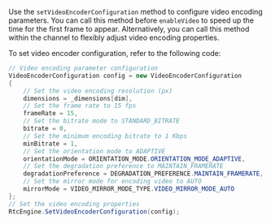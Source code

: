 
<PlatformWrapper platform="unity">

Use the `setVideoEncoderConfiguration` method to configure video encoding parameters. You can call this method before `enableVideo` to speed up the time for the first frame to appear. Alternatively, you can call this method within the channel to flexibly adjust video encoding properties.

To set video encoder configuration, refer to the following code:

```csharp
// Video encoding parameter configuration
VideoEncoderConfiguration config = new VideoEncoderConfiguration
{
    // Set the video encoding resolution (px)
    dimensions = _dimensions[dim],
    // Set the frame rate to 15 fps
    frameRate = 15,
    // Set the bitrate mode to STANDARD_BITRATE
    bitrate = 0,
    // Set the minimum encoding bitrate to 1 Kbps
    minBitrate = 1,
    // Set the orientation mode to ADAPTIVE
    orientationMode = ORIENTATION_MODE.ORIENTATION_MODE_ADAPTIVE,
    // Set the degradation preference to MAINTAIN_FRAMERATE
    degradationPreference = DEGRADATION_PREFERENCE.MAINTAIN_FRAMERATE,
    // Set the mirror mode for encoding video to AUTO
    mirrorMode = VIDEO_MIRROR_MODE_TYPE.VIDEO_MIRROR_MODE_AUTO
};
// Set the video encoding properties
RtcEngine.SetVideoEncoderConfiguration(config);
```

</PlatformWrapper>